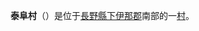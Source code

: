 {{日本町村|
自治體名=泰阜|
町村=村|
圖像=[[File:Yasuoka_Dam_free_flow.jpg|240px]]|
圖像說明=[[泰阜大壩|泰阜大壩]]|
町村章=|
日文原名=泰阜村|
平假名=やすおかむら|
羅馬字拼音=Yasuoka-mura|
都道府縣=長野縣|
支廳=|
郡=下伊那郡|
編號=20414-5|
面積=64.54|
邊界未定=|
人口=1,997|
統計時間=2007年8月1日|
自治體=[[飯田市|飯田市]]、[[下條村|下條村]]、[[阿南町|阿南町]]、[[天龍村|天龍村]]|
樹=|
花=|
鳥=|
其他象徵物=|
其他象徵=|
郵遞區號=399-1895|
所在地=下伊那郡泰阜村3236番地1|
電話號碼=260-26-111|
外部連結=http://www.vill.yasuoka.nagano.jp/|
經度=|
緯度=|
地圖=|
註記=
}}
'''泰阜村'''（{{jpn|j=泰阜村|hg=やすおかむら|rm=Yasuoka mura|f=y}}）是位于[[長野縣|長野縣]][[下伊那郡|下伊那郡]]南部的一[[村|村]]。

{{長野縣}}
{{Authority control}}
{{日本地理小作品}}